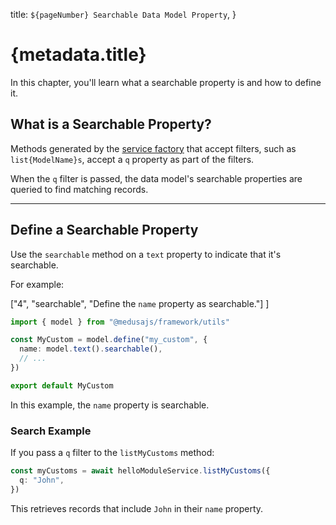   title: `${pageNumber} Searchable Data Model Property`,
}

# {metadata.title}

In this chapter, you'll learn what a searchable property is and how to define it.

## What is a Searchable Property?

Methods generated by the [service factory](../../modules/service-factory/page.mdx) that accept filters, such as `list{ModelName}s`, accept a `q` property as part of the filters.

When the `q` filter is passed, the data model's searchable properties are queried to find matching records.

---

## Define a Searchable Property

Use the `searchable` method on a `text` property to indicate that it's searchable.

For example:

  ["4", "searchable", "Define the `name` property as searchable."]
]

```ts highlights={searchableHighlights}
import { model } from "@medusajs/framework/utils"

const MyCustom = model.define("my_custom", {
  name: model.text().searchable(),
  // ...
})

export default MyCustom
```

In this example, the `name` property is searchable.

### Search Example

If you pass a `q` filter to the `listMyCustoms` method:

```ts
const myCustoms = await helloModuleService.listMyCustoms({
  q: "John",
})
```

This retrieves records that include `John` in their `name` property.
